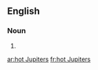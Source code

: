 ==English==

===Noun===
{{head|en}}

# {{plural of|hot Jupiter}}

[[ar:hot Jupiters]]
[[fr:hot Jupiters]]
